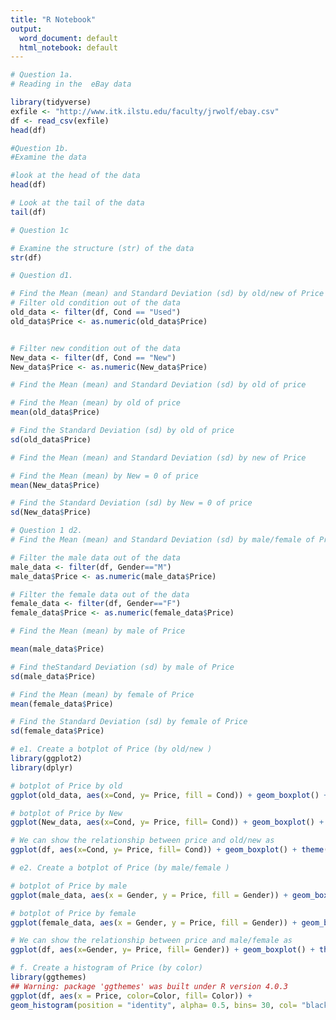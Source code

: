 ```yaml
---
title: "R Notebook"
output:
  word_document: default
  html_notebook: default
---
```


```r
# Question 1a. 
# Reading in the  eBay data

library(tidyverse)
exfile <- "http://www.itk.ilstu.edu/faculty/jrwolf/ebay.csv"
df <- read_csv(exfile)
head(df)
```

```r
#Question 1b.
#Examine the data

#look at the head of the data 
head(df)

```

```r
# Look at the tail of the data
tail(df)

```

```r
# Question 1c

# Examine the structure (str) of the data
str(df)

```

```r
# Question d1.

# Find the Mean (mean) and Standard Deviation (sd) by old/new of Price
# Filter old condition out of the data
old_data <- filter(df, Cond == "Used")
old_data$Price <- as.numeric(old_data$Price)


# Filter new condition out of the data
New_data <- filter(df, Cond == "New")
New_data$Price <- as.numeric(New_data$Price)

```

```r
# Find the Mean (mean) and Standard Deviation (sd) by old of price

# Find the Mean (mean) by old of price
mean(old_data$Price)
```


```r
# Find the Standard Deviation (sd) by old of price
sd(old_data$Price)

```


```r
# Find the Mean (mean) and Standard Deviation (sd) by new of Price

# Find the Mean (mean) by New = 0 of price
mean(New_data$Price)

```

```r
# Find the Standard Deviation (sd) by New = 0 of price
sd(New_data$Price)

```

```r
# Question 1 d2.
# Find the Mean (mean) and Standard Deviation (sd) by male/female of Price

# Filter the male data out of the data
male_data <- filter(df, Gender=="M")
male_data$Price <- as.numeric(male_data$Price)

# Filter the female data out of the data
female_data <- filter(df, Gender=="F")
female_data$Price <- as.numeric(female_data$Price)

```

```r
# Find the Mean (mean) by male of Price

mean(male_data$Price)

```

```r
# Find theStandard Deviation (sd) by male of Price
sd(male_data$Price)

```

```r
# Find the Mean (mean) by female of Price
mean(female_data$Price)

```

```r
# Find the Standard Deviation (sd) by female of Price
sd(female_data$Price)

```

```r
# e1. Create a botplot of Price (by old/new )
library(ggplot2)
library(dplyr)

# botplot of Price by old
ggplot(old_data, aes(x=Cond, y= Price, fill = Cond)) + geom_boxplot() + theme(legend.position = "bottom") + scale_fill_manual(breaks = "Used", values =  'darkred') + ggtitle("Boxplot of price by old")

```

```r
# botplot of Price by New
ggplot(New_data, aes(x=Cond, y= Price, fill= Cond)) + geom_boxplot() + theme(legend.position = "bottom") + scale_fill_manual(breaks = "New", values =  'darkblue')   + ggtitle("Boxplot of price by New")

```

```r
# We can show the relationship between price and old/new as
ggplot(df, aes(x=Cond, y= Price, fill= Cond)) + geom_boxplot() + theme(legend.position ="bottom") +   scale_fill_manual(breaks = c("Used", "New"), values = c('darkred', 'darkblue')) + ggtitle("Boxplot of price by old and New")

```

```r
# e2. Create a botplot of Price (by male/female )

# botplot of Price by male
ggplot(male_data, aes(x = Gender, y = Price, fill = Gender)) + geom_boxplot() + theme(legend.position = "bottom") + scale_fill_manual(breaks = "M", values =  'darkred') + ggtitle("Boxplot of price by Male")

```

```r
# botplot of Price by female
ggplot(female_data, aes(x = Gender, y = Price, fill = Gender)) + geom_boxplot() + theme(legend.position = "bottom") + scale_fill_manual(breaks = "F", values =  'green') + ggtitle("Boxplot of price by Female")

```


```r
# We can show the relationship between price and male/female as
ggplot(df, aes(x=Gender, y= Price, fill= Gender)) + geom_boxplot() + theme(legend.position ="bottom") +   scale_fill_manual(breaks = c("M", "F"), values = c('darkred', 'green')) + ggtitle("Boxplot of price by male and female")

```

```r
# f. Create a histogram of Price (by color)
library(ggthemes)
## Warning: package 'ggthemes' was built under R version 4.0.3
ggplot(df, aes(x = Price, color=Color, fill= Color)) +
geom_histogram(position = "identity", alpha= 0.5, bins= 30, col= "black") + scale_fill_manual(values = c("Blue", "Gray", "Green", "Orange", "Pink", "Purple", "Red", "#c0c0c0", "White"))+ scale_color_manual(values = c("blue", "gray", "green", "orange", "pink", "purple", "red", "#c0c0c0", "white")) + theme_economist() + ggtitle("Histogram of Price by color")

```

```r

```
















